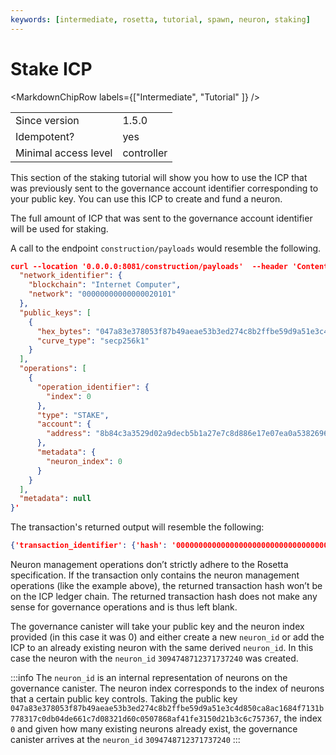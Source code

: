 ```yaml
---
keywords: [intermediate, rosetta, tutorial, spawn, neuron, staking]
---
```



# Stake ICP

<MarkdownChipRow labels={["Intermediate", "Tutorial" ]} />


|               |       |
|---------------|-------|
| Since version | 1.5.0 |
| Idempotent?   | yes   |
| Minimal access level | controller |

This section of the staking tutorial will show you how to use the ICP that was previously sent to the governance account identifier corresponding to your public key. You can use this ICP to create and fund a neuron.

The full amount of ICP that was sent to the governance account identifier will be used for staking. 

A call to the endpoint `construction/payloads` would resemble the following.

```json
curl --location '0.0.0.0:8081/construction/payloads'  --header 'Content-Type: application/json' --data '{
  "network_identifier": {
    "blockchain": "Internet Computer",
    "network": "00000000000000020101"
  },
  "public_keys": [
    {
      "hex_bytes": "047a83e378053f87b49aeae53b3ed274c8b2ffbe59d9a51e3c4d850ca8ac1684f7131b778317c0db04de661c7d08321d60c0507868af41fe3150d21b3c6c757367",
      "curve_type": "secp256k1"
    }
  ],
  "operations": [
    {
      "operation_identifier": {
        "index": 0
      },
      "type": "STAKE",
      "account": {
        "address": "8b84c3a3529d02a9decb5b1a27e7c8d886e17e07ea0a538269697ef09c2a27b4"
      },
      "metadata": {
        "neuron_index": 0
      }
    }
  ],
  "metadata": null
}'
```

The transaction's returned output will resemble the following:
```json
{'transaction_identifier': {'hash': '0000000000000000000000000000000000000000000000000000000000000000'}, 'metadata': {'operations': [{'account': {'address': '8b84c3a3529d02a9decb5b1a27e7c8d886e17e07ea0a538269697ef09c2a27b4'}, 'metadata': {'neuron_id': 3094748712371737240, 'neuron_index': 0}, 'operation_identifier': {'index': 0}, 'status': 'COMPLETED', 'type': 'STAKE'}]}}
```

Neuron management operations don’t strictly adhere to the Rosetta specification. If the transaction only contains the neuron management operations (like the example above), the returned transaction hash won’t be on the ICP ledger chain. The returned transaction hash does not make any sense for governance operations and is thus left blank. 

The governance canister will take your public key and the neuron index provided (in this case it was 0) and either create a new `neuron_id` or add the ICP to an already existing neuron with the same derived `neuron_id`. In this case the neuron with the `neuron_id` `3094748712371737240` was created. 

:::info
The `neuron_id` is an internal representation of neurons on the governance canister. The neuron index corresponds to the index of neurons that a certain public key controls. Taking the public key `047a83e378053f87b49aeae53b3ed274c8b2ffbe59d9a51e3c4d850ca8ac1684f7131b778317c0db04de661c7d08321d60c0507868af41fe3150d21b3c6c757367`, the index `0` and given how many existing neurons already exist,
the governance canister arrives at the `neuron_id` `3094748712371737240`
:::